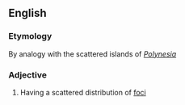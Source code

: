 ==English==

===Etymology===
By analogy with the scattered islands of ''[[Polynesia]]''

===Adjective===
{{en-adj}}

# {{context|medicine|of a disease}} Having a scattered distribution of [[foci]]